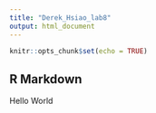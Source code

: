 ```yaml
---
title: "Derek_Hsiao_lab8"
output: html_document
---
```


```r
knitr::opts_chunk$set(echo = TRUE)
```

## R Markdown
Hello World
